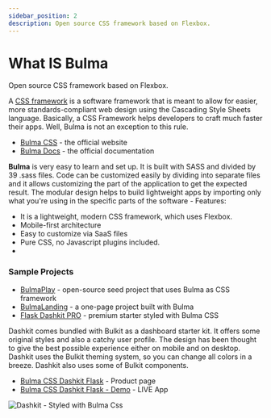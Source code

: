 ```yaml
---
sidebar_position: 2
description: Open source CSS framework based on Flexbox.
---
```


# What IS Bulma

<SubHeading>Open source CSS framework based on Flexbox.</SubHeading>

A [CSS framework](https://en.wikipedia.org/wiki/CSS_framework) is a software framework that is meant to allow for easier, more standards-compliant web design using the Cascading Style Sheets language. Basically, a CSS Framework helps developers to craft much faster their apps. Well, Bulma is not an exception to this rule.

- [Bulma CSS](https://bulma.io/) - the official website
- [Bulma Docs](https://bulma.io/documentation/) - the official documentation

**Bulma** is very easy to learn and set up. It is built with SASS and divided by 39 .sass files. Code can be customized easily by dividing into separate files and it allows customizing the part of the application to get the expected result. The modular design helps to build lightweight apps by importing only what you're using in the specific parts of the software - Features:

- It is a lightweight, modern CSS framework, which uses Flexbox.
- Mobile-first architecture
- Easy to customize via SaaS files
- Pure CSS, no Javascript plugins included.
-

### Sample Projects

- [BulmaPlay](https://appseed.us/apps/bulma-css/bulmaplay) - open-source seed project that uses Bulma as CSS framework
- [BulmaLanding](https://appseed.us/apps/bulma-css/bulmalanding) - a one-page project built with Bulma
- [Flask Dashkit PRO](https://appseed.us/admin-dashboards/flask-dashboard-dashkit-pro) - premium starter styled with Bulma CSS

Dashkit comes bundled with Bulkit as a dashboard starter kit. It offers some original styles and also a catchy user profile. The design has been thought to give the best possible experience either on mobile and on desktop. Dashkit uses the Bulkit theming system, so you can change all colors in a breeze. Dashkit also uses some of Bulkit components.

- [Bulma CSS Dashkit Flask](https://appseed.us/admin-dashboards/flask-dashboard-dashkit-pro) - Product page
- [Bulma CSS Dashkit Flask - Demo](https://flask-dashboard-dashkit-pro.appseed.us/) - LIVE App

![Dashkit - Styled with Bulma Css](../../../static/assets/bulma-css-dashkit.png)
